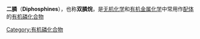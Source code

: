 '''二膦'''（'''Diphosphines'''），也称'''双膦烷'''，是[[无机化学|无机化学]]和[[有机金属化学|有机金属化学]]中常用作[[配体|配体]]的[[有机磷化合物|有机磷化合物]]

[[Category:有机磷化合物|Category:有机磷化合物]]